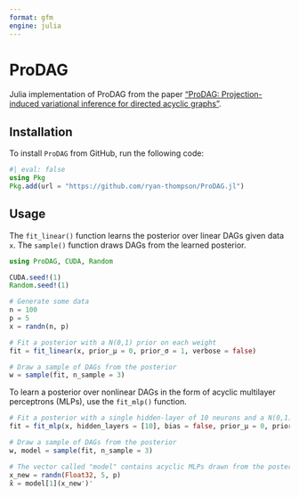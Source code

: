 ```yaml
---
format: gfm
engine: julia
---
```


# ProDAG

Julia implementation of ProDAG from the paper ["ProDAG: Projection-induced variational inference for directed acyclic graphs"](https://arxiv.org/abs/2405.15167).

## Installation

To install `ProDAG` from GitHub, run the following code:

```julia
#| eval: false
using Pkg
Pkg.add(url = "https://github.com/ryan-thompson/ProDAG.jl")
```

## Usage

The `fit_linear()` function learns the posterior over linear DAGs given data `x`. The `sample()`
function draws DAGs from the learned posterior.

```julia
using ProDAG, CUDA, Random

CUDA.seed!(1)
Random.seed!(1)

# Generate some data
n = 100
p = 5
x = randn(n, p)

# Fit a posterior with a N(0,1) prior on each weight
fit = fit_linear(x, prior_μ = 0, prior_σ = 1, verbose = false)

# Draw a sample of DAGs from the posterior
w = sample(fit, n_sample = 3)
```


To learn a posterior over nonlinear DAGs in the form of acyclic multilayer perceptrons (MLPs), use the `fit_mlp()` function.

```julia
# Fit a posterior with a single hidden-layer of 10 neurons and a N(0,1) prior on each weight
fit = fit_mlp(x, hidden_layers = [10], bias = false, prior_μ = 0, prior_σ = 1, verbose = false)

# Draw a sample of DAGs from the posterior
w, model = sample(fit, n_sample = 3)

# The vector called "model" contains acyclic MLPs drawn from the posterior
x_new = randn(Float32, 5, p)
x̂ = model[1](x_new')'

```